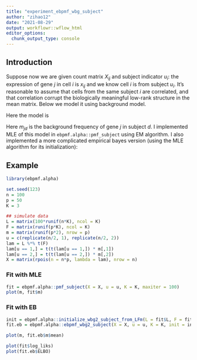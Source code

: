 ```yaml
---
title: "experiment_ebpmf_wbg_subject"
author: "zihao12"
date: "2021-08-29"
output: workflowr::wflow_html
editor_options:
  chunk_output_type: console
---
```


## Introduction
Suppose now we are given count matrix $X_{ij}$ and subject indicator $u_i$: the expression of gene $j$ in cell $i$ is $x_{ij}$ and we know cell $i$ is from subject $u_i$. It's reasonable to assume that cells from the same subject $i$ are correlated, and that correlation corrupt the biologically meaningful low-rank structure in the mean matrix. Below we model it using background model. 

Here the model is

\begin{align}
  & X_{ij} \sim \text{Pois}(\lambda_{ij})\\
  & \lambda_{ij} = m_{j u_i} \sum_k l_{ik} f_{jk}
\end{align}
Here $m_{jd}$ is the background frequency of gene $j$ in subject $d$. I implemented MLE of this model in `ebpmf.alpha::pmf_subject` using EM algorithm. I also implemented a more complicated empirical bayes version (using the MLE algorithm for its initialization):

\begin{align}
  & X_{ij} \sim \text{Pois}(\lambda_{ij})\\
  & \lambda_{ij} = m_{j u_i} \sum_k w_k l_{ik} f_{jk}\\
  & m_{jd} \sim \text{Ga}(\alpha^m_{d}, \beta^m_{d})\\
  & l_{ik} \sim \text{Ga}(\alpha^l_{k}, \beta^l_{k})\\
  & f_{jk} \sim \sum_c \pi^f_{kc} \text{Ga}(a_c, a_c)
\end{align}


## Example
```r
library(ebpmf.alpha)
```


```r
set.seed(123)
n = 100
p = 50
K = 3

## simulate data
L = matrix(100*runif(n*K), ncol = K)
F = matrix(runif(p*K), ncol = K)
m = matrix(runif(p*2), nrow = p)
u = c(replicate(n/2, 1), replicate(n/2, 2))
lam = L %*% t(F)
lam[u == 1,] = t(t(lam[u == 1,]) * m[,1])
lam[u == 2,] = t(t(lam[u == 2,]) * m[,2])
X = matrix(rpois(n = n*p, lambda = lam), nrow = n)
```

### Fit with MLE
```r
fit = ebpmf.alpha::pmf_subject(X = X, u = u, K = K, maxiter = 100)
plot(m, fit$m)
```

### Fit with EB
```r
init = ebpmf.alpha::initialize_wbg2_subject_from_LFm(L = fit$L, F = fit$F, m = fit$m)
fit.eb = ebpmf.alpha::ebpmf_wbg2_subject(X = X, u = u, K = K, init = init, maxiter = 500)
```

```r
plot(m, fit.eb$m$mean)
```

```r
plot(fit$log_liks)
plot(fit.eb$ELBO)
```








